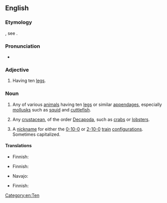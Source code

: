 {{also|Decapod}}

==English==

===Etymology===
{{borrowing|en|fr|décapode}}, see {{affix|en|deca-|-pod}}.

===Pronunciation===
* {{a|UK}} {{IPA|/ˈdɛkəpɒd/|lang=en}}

===Adjective===
{{en-adj|-}}

# {{lb|en|zoology}} Having ten [[leg]]s.

===Noun===
{{en-noun}}

# {{lb|en|zoology}} Any of various [[animal]]s having ten [[leg]]s or similar [[appendage]]s, especially [[mollusk]]s such as [[squid]] and [[cuttlefish]].
# {{lb|en|zoology}} Any [[crustacean]], of the order [[Decapoda]], such as [[crab]]s or [[lobster]]s.
# {{lb|en|rail transport}} A [[nickname]] for either the [[0-10-0]] or [[2-10-0]] [[train]] [[configuration]]s. Sometimes capitalized.

====Translations====
{{trans-top|mollusc}}
* Finnish: {{t|fi|kymmenlonkeroinen}}
{{trans-mid}}
{{trans-bottom}}

{{trans-top|crustacean}}
* Finnish: {{t|fi|kymmenjalkaiinen}}
{{trans-mid}}
* Navajo: {{t|nv|chʼosh bijáád neeznánígíí}}
{{trans-bottom}}

{{trans-top|vehicle}}
* Finnish: {{t|fi|kymmenpyöräinen}}
{{trans-mid}}
{{trans-bottom}}

[[Category:en:Ten]]